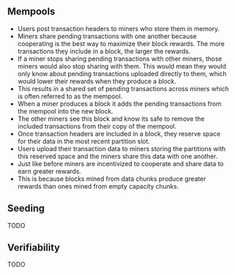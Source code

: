 ## Mempools

- Users post transaction headers to miners who store them in memory.
- Miners share pending transactions with one another because cooperating is the best way to maximize their block rewards. The more transactions they include in a block, the larger the rewards.
- If a miner stops sharing pending transactions with other miners, those miners would also stop sharing with them. This would mean they would only know about pending transactions uploaded directly to them, which would lower their rewards when they produce a block.
- This results in a shared set of pending transactions across miners which is often referred to as the mempool.
- When a miner produces a block it adds the pending transactions from the mempool into the new block.
- The other miners see this block and know its safe to remove the included transactions from their copy of the mempool.
- Once transaction headers are included in a block, they reserve space for their data in the most recent partition slot.
- Users upload their transaction data to miners storing the partitions with this reserved space and the miners share this data with one another.
- Just like before miners are incentivized to cooperate and share data to earn greater rewards.
- This is because blocks mined from data chunks produce greater rewards than ones mined from empty capacity chunks.


## Seeding
TODO

## Verifiability
TODO